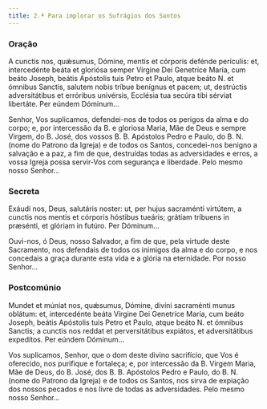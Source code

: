 ```yaml
---
title: 2.ª Para implorar os Sufrágios dos Santos
---
```


### Oração

<div class="side-by-side not-content">

A cunctis nos, quǽsumus, Dómine, mentis et córporis defénde perículis: et, intercedénte beáta et gloriósa semper Vírgine Dei Genetríce María, cum beáto Joseph, beátis Apóstolis tuis Petro et Paulo, atque beáto <span class="text-red-500">N.</span> et ómnibus Sanctis, salutem nobis tríbue benígnus et pacem; ut, destrúctis adversitátibus et erróribus univérsis, Ecclésia tua secúra tibi sérviat libertáte. Per eúndem Dóminum...

Senhor, Vos suplicamos, defendei-nos de todos os perigos da alma e do corpo; e, por intercessão da B. e gloriosa Maria, Mãe de Deus e sempre Virgem, do B. José, dos vossos B. B. Apóstolos Pedro e Paulo, do B. <span class="text-red-500">N.</span> (nome do Patrono da Igreja) e de todos os Santos, concedei-nos benigno a salvação e a paz, a fim de que, destruídas todas as adversidades e erros, a vossa Igreja possa servir-Vos com segurança e liberdade. Pelo mesmo nosso Senhor...

</div>

### Secreta

<div class="side-by-side not-content">

Exáudi nos, Deus, salutáris noster: ut, per hujus sacraménti virtútem, a cunctis nos mentis et córporis hóstibus tueáris; grátiam tríbuens in præsénti, et glóriam in futúro. Per Dóminum...

Ouvi-nos, ó Deus, nosso Salvador, a fim de que, pela virtude deste Sacramento, nos defendais de todos os inimigos da alma e do corpo, e nos concedais a graça durante esta vida e a glória na eternidade. Por nosso Senhor...

</div>

### Postcomúnio

<div class="side-by-side not-content">

Mundet et múniat nos, quǽsumus, Dómine, divíni sacraménti munus oblátum: et, intercedénte beáta Vírgine Dei Genetríce María, cum beáto Joseph, beátis Apóstolis tuis Petro et Paulo, atque beáto <span class="text-red-500">N.</span> et ómnibus Sanctis; a cunctis nos reddat et perversitátibus expiátos, et adversitátibus expedítos. Per eúndem Dóminum...

Vos suplicamos, Senhor, que o dom deste divino sacrifício, que Vos é oferecido, nos purifique e fortaleça; e, por intercessão da B. Virgem Maria, Mãe de Deus, do B. José, dos B. B. Apóstolos Pedro e Paulo, do B. <span class="text-red-500">N.</span> (nome do Patrono da Igreja) e de todos os Santos, nos sirva de expiação dos nossos pecados e nos livre de todas as adversidades. Pelo mesmo nosso Senhor...

</div>
